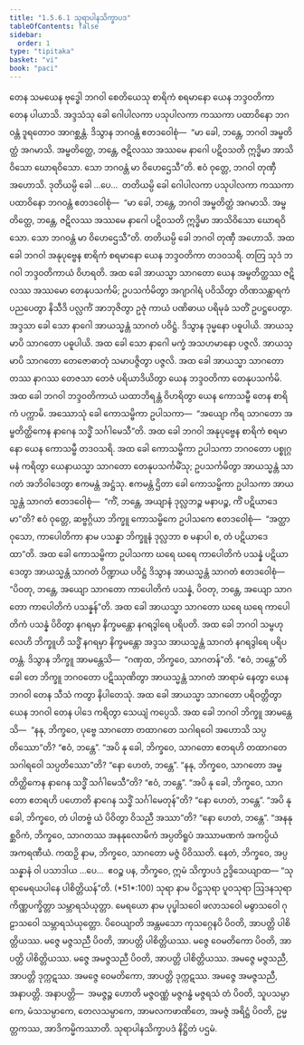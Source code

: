 ```yaml
---
title: "1.5.6.1 သုရာပါနသိက္ခာပဒ"
tableOfContents: false
sidebar:
  order: 1
type: "tipitaka"
basket: "vi"
book: "paci"
---
```



<DynamicBreadcrumb />

<Division number="326" book="paci">

<Paragraph number="1018" book="paci">
တေန သမယေန ဗုဒ္ဓေါ ဘဂဝါ စေတိယေသု စာရိကံ စရမာနော ယေန ဘဒ္ဒဝတိကာ တေန ပါယာသိ. အဒ္ဒသံသု ခေါ ဂေါပါလကာ ပသုပါလကာ ကဿကာ ပထာဝိနော ဘဂဝန္တံ ဒူရတောဝ အာဂစ္ဆန္တံ. ဒိသွာန ဘဂဝန္တံ ဧတဒဝေါစုံ—  “မာ ခေါ, ဘန္တေ, ဘဂဝါ အမ္ဗတိတ္ထံ အဂမာသိ. အမ္ဗတိတ္ထေ, ဘန္တေ, ဇဋိလဿ အဿမေ နာဂေါ ပဋိဝသတိ ဣဒ္ဓိမာ အာသိဝိသော ဃောရဝိသော. သော ဘဂဝန္တံ မာ ဝိဟေဌေသီ”တိ. ဧဝံ ဝုတ္တေ, ဘဂဝါ တုဏှီ အဟောသိ. ဒုတိယမ္ပိ ခေါ …ပေ…  တတိယမ္ပိ ခေါ ဂေါပါလကာ ပသုပါလကာ ကဿကာ ပထာဝိနော ဘဂဝန္တံ ဧတဒဝေါစုံ—  “မာ ခေါ, ဘန္တေ, ဘဂဝါ အမ္ဗတိတ္ထံ အဂမာသိ. အမ္ဗတိတ္ထေ, ဘန္တေ, ဇဋိလဿ အဿမေ နာဂေါ ပဋိဝသတိ ဣဒ္ဓိမာ အာသိဝိသော ဃောရဝိသော. သော ဘဂဝန္တံ မာ ဝိဟေဌေသီ”တိ. တတိယမ္ပိ ခေါ ဘဂဝါ တုဏှီ အဟောသိ.
</Paragraph>

<Paragraph number="1019" book="paci">
အထ ခေါ ဘဂဝါ အနုပုဗ္ဗေန စာရိကံ စရမာနော ယေန ဘဒ္ဒဝတိကာ တဒဝသရိ. တတြ သုဒံ ဘဂဝါ ဘဒ္ဒဝတိကာယံ ဝိဟရတိ. အထ ခေါ အာယသ္မာ သာဂတော ယေန အမ္ဗတိတ္ထဿ ဇဋိလဿ အဿမော တေနုပသင်္ကမိ; ဥပသင်္ကမိတွာ အဂျာဂါရံ ပဝိသိတွာ တိဏသန္ထာရကံ ပညပေတွာ နိသီဒိ ပလ္လင်္ကံ အာဘုဇိတွာ ဥဇုံ ကာယံ ပဏိဓာယ ပရိမုခံ သတိံ ဥပဋ္ဌပေတွာ. အဒ္ဒသာ ခေါ သော နာဂေါ အာယသ္မန္တံ သာဂတံ ပဝိဋ္ဌံ. ဒိသွာန ဒုမ္မနော ပဓူပါယိ. အာယသ္မာပိ သာဂတော ပဓူပါယိ. အထ ခေါ သော နာဂေါ မက္ခံ အသဟမာနော ပဇ္ဇလိ. အာယသ္မာပိ သာဂတော တေဇောဓာတုံ သမာပဇ္ဇိတွာ ပဇ္ဇလိ. အထ ခေါ အာယသ္မာ သာဂတော တဿ နာဂဿ တေဇသာ တေဇံ ပရိယာဒိယိတွာ ယေန ဘဒ္ဒဝတိကာ တေနုပသင်္ကမိ. အထ ခေါ ဘဂဝါ ဘဒ္ဒဝတိကာယံ ယထာဘိရန္တံ ဝိဟရိတွာ ယေန ကောသမ္ဗီ တေန စာရိကံ ပက္ကာမိ. အဿောသုံ ခေါ ကောသမ္ဗိကာ ဥပါသကာ—  “အယျော ကိရ သာဂတော အမ္ဗတိတ္ထိကေန နာဂေန သဒ္ဓိံ သင်္ဂါမေသီ”တိ.
</Paragraph>

<Paragraph number="1020" book="paci">
အထ ခေါ ဘဂဝါ အနုပုဗ္ဗေန စာရိကံ စရမာနော ယေန ကောသမ္ဗီ တဒဝသရိ. အထ ခေါ ကောသမ္ဗိကာ ဥပါသကာ ဘဂဝတော ပစ္စုဂ္ဂမနံ ကရိတွာ ယေနာယသ္မာ သာဂတော တေနုပသင်္ကမိံသု; ဥပသင်္ကမိတွာ အာယသ္မန္တံ သာဂတံ အဘိဝါဒေတွာ ဧကမန္တံ အဋ္ဌံသု. ဧကမန္တံ ဌိတာ ခေါ ကောသမ္ဗိကာ ဥပါသကာ အာယသ္မန္တံ သာဂတံ ဧတဒဝေါစုံ—  “ကိံ, ဘန္တေ, အယျာနံ ဒုလ္လဘဉ္စ မနာပဉ္စ, ကိံ ပဋိယာဒေမာ”တိ? ဧဝံ ဝုတ္တေ, ဆဗ္ဗဂ္ဂိယာ ဘိက္ခူ ကောသမ္ဗိကေ ဥပါသကေ ဧတဒဝေါစုံ—  “အတ္ထာဝုသော, ကာပေါတိကာ နာမ ပသန္နာ ဘိက္ခူနံ ဒုလ္လဘာ စ မနာပါ စ, တံ ပဋိယာဒေထာ”တိ. အထ ခေါ ကောသမ္ဗိကာ ဥပါသကာ ဃရေ ဃရေ ကာပေါတိကံ ပသန္နံ ပဋိယာဒေတွာ အာယသ္မန္တံ သာဂတံ ပိဏ္ဍာယ ပဝိဋ္ဌံ ဒိသွာန အာယသ္မန္တံ သာဂတံ ဧတဒဝေါစုံ—  “ပိဝတု, ဘန္တေ, အယျော သာဂတော ကာပေါတိကံ ပသန္နံ, ပိဝတု, ဘန္တေ, အယျော သာဂတော ကာပေါတိကံ ပသန္နန်”တိ. အထ ခေါ အာယသ္မာ သာဂတော ဃရေ ဃရေ ကာပေါတိကံ ပသန္နံ ပိဝိတွာ နဂရမှာ နိက္ခမန္တော နဂရဒွါရေ ပရိပတိ.
</Paragraph>

<Paragraph number="1021" book="paci">
အထ ခေါ ဘဂဝါ သမ္ဗဟုလေဟိ ဘိက္ခူဟိ သဒ္ဓိံ နဂရမှာ နိက္ခမန္တော အဒ္ဒသ အာယသ္မန္တံ သာဂတံ နဂရဒွါရေ ပရိပတန္တံ. ဒိသွာန ဘိက္ခူ အာမန္တေသိ—  “ဂဏှထ, ဘိက္ခဝေ, သာဂတန်”တိ. “ဧဝံ, ဘန္တေ”တိ ခေါ တေ ဘိက္ခူ ဘဂဝတော ပဋိဿုဏိတွာ အာယသ္မန္တံ သာဂတံ အာရာမံ နေတွာ ယေန ဘဂဝါ တေန သီသံ ကတွာ နိပါတေသုံ. အထ ခေါ အာယသ္မာ သာဂတော ပရိဝတ္တိတွာ ယေန ဘဂဝါ တေန ပါဒေ ကရိတွာ သေယျံ ကပ္ပေသိ. အထ ခေါ ဘဂဝါ ဘိက္ခူ အာမန္တေသိ—  “နနု, ဘိက္ခဝေ, ပုဗ္ဗေ သာဂတော တထာဂတေ သဂါရဝေါ အဟောသိ သပ္ပတိဿော”တိ? “ဧဝံ, ဘန္တေ”. “အပိ နု ခေါ, ဘိက္ခဝေ, သာဂတော ဧတရဟိ တထာဂတေ သဂါရဝေါ သပ္ပတိဿော”တိ? “နော ဟေတံ, ဘန္တေ”. “နနု, ဘိက္ခဝေ, သာဂတော အမ္ဗတိတ္ထိကေန နာဂေန သဒ္ဓိံ သင်္ဂါမေသီ”တိ? “ဧဝံ, ဘန္တေ”. “အပိ နု ခေါ, ဘိက္ခဝေ, သာဂတော ဧတရဟိ ပဟောတိ နာဂေန သဒ္ဓိံ သင်္ဂါမေတုန်”တိ? “နော ဟေတံ, ဘန္တေ”. “အပိ နု ခေါ, ဘိက္ခဝေ, တံ ပါတဗ္ဗံ ယံ ပိဝိတွာ ဝိသညီ အဿာ”တိ? “နော ဟေတံ, ဘန္တေ”. “အနနုစ္ဆဝိကံ, ဘိက္ခဝေ, သာဂတဿ အနနုလောမိကံ အပ္ပတိရူပံ အဿာမဏကံ အကပ္ပိယံ အကရဏီယံ. ကထဉှိ နာမ, ဘိက္ခဝေ, သာဂတော မဇ္ဇံ ပိဝိဿတိ. နေတံ, ဘိက္ခဝေ, အပ္ပသန္နာနံ ဝါ ပသာဒါယ …ပေ…  ဧဝဉ္စ ပန, ဘိက္ခဝေ, ဣမံ သိက္ခာပဒံ ဥဒ္ဒိသေယျာထ—
</Paragraph>

</Division>
<Division number="327" book="paci">

<Paragraph number="1022" book="paci">
<Emphasis>“သုရာမေရယပါနေ ပါစိတ္တိယန်”</Emphasis>တိ. (*51*:<Emphasis>100</Emphasis>)
</Paragraph>

</Division>
<Division number="328" book="paci">

<Paragraph number="1023" book="paci">
<Emphasis>သုရာ</Emphasis> နာမ ပိဋ္ဌသုရာ ပူဝသုရာ ဩဒနသုရာ ကိဏ္ဏပက္ခိတ္တာ သမ္ဘာရသံယုတ္တာ.
</Paragraph>

<Paragraph number="1024" book="paci">
<Emphasis>မေရယော</Emphasis> နာမ ပုပ္ဖါသဝေါ ဖလာသဝေါ မဓွာသဝေါ ဂုဠာသဝေါ သမ္ဘာရသံယုတ္တော.
</Paragraph>

<Paragraph number="1025" book="paci">
<Emphasis>ပိဝေယျာ</Emphasis>တိ အန္တမသော ကုသဂ္ဂေနပိ ပိဝတိ, အာပတ္တိ ပါစိတ္တိယဿ.
</Paragraph>

<Paragraph number="1026" book="paci">
မဇ္ဇေ မဇ္ဇသညီ ပိဝတိ, အာပတ္တိ ပါစိတ္တိယဿ. မဇ္ဇေ ဝေမတိကော ပိဝတိ, အာပတ္တိ ပါစိတ္တိယဿ. မဇ္ဇေ အမဇ္ဇသညီ ပိဝတိ, အာပတ္တိ ပါစိတ္တိယဿ.
</Paragraph>

<Paragraph number="1027" book="paci">
အမဇ္ဇေ မဇ္ဇသညီ, အာပတ္တိ ဒုက္ကဋဿ. အမဇ္ဇေ ဝေမတိကော, အာပတ္တိ ဒုက္ကဋဿ. အမဇ္ဇေ အမဇ္ဇသညီ, အနာပတ္တိ.
</Paragraph>

</Division>
<Division number="329" book="paci">

<Paragraph number="1028" book="paci">
အနာပတ္တိ—  အမဇ္ဇဉ္စ ဟောတိ မဇ္ဇဝဏ္ဏံ မဇ္ဇဂန္ဓံ မဇ္ဇရသံ တံ ပိဝတိ, သူပသမ္ပာကေ, မံသသမ္ပာကေ, တေလသမ္ပာကေ, အာမလကဖာဏိတေ, အမဇ္ဇံ အရိဋ္ဌံ ပိဝတိ, ဥမ္မတ္တကဿ, အာဒိကမ္မိကဿာတိ.

</Paragraph>
</Division>

<Paragraph number="1029" type="center" book="paci">
သုရာပါနသိက္ခာပဒံ နိဋ္ဌိတံ ပဌမံ.
</Paragraph>